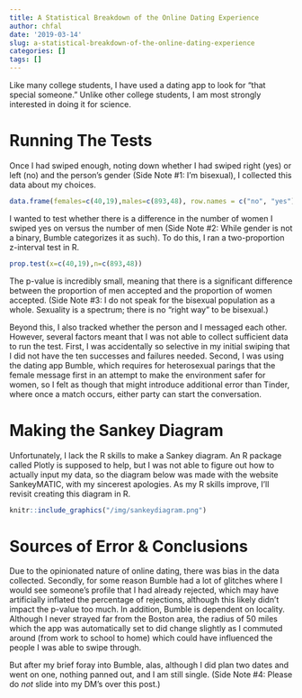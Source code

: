 ```yaml
---
title: A Statistical Breakdown of the Online Dating Experience
author: chfal
date: '2019-03-14'
slug: a-statistical-breakdown-of-the-online-dating-experience
categories: []
tags: []
---
```


Like many college students, I have used a dating app to look for "that special someone." Unlike other college students, I am most strongly interested in doing it for science.

# Running The Tests
Once I had swiped enough, noting down whether I had swiped right (yes) or left (no) and the person's gender (Side Note #1: I'm bisexual), I collected this data about my choices.

```r
data.frame(females=c(40,19),males=c(893,48), row.names = c("no", "yes"))
```

I wanted to test whether there is a difference in the number of women I swiped yes on versus the number of men (Side Note #2: While gender is not a binary, Bumble categorizes it as such). To do this, I ran a two-proportion z-interval test in R.
```r
prop.test(x=c(40,19),n=c(893,48))
```

The p-value is incredibly small, meaning that there is a significant difference between the proportion of men accepted and the proportion of women accepted. (Side Note #3: I do not speak for the bisexual population as a whole. Sexuality is a spectrum; there is no "right way" to be bisexual.) 
 
Beyond this, I also tracked whether the person and I messaged each other. However, several factors meant that I was not able to collect sufficient data to run the test. First, I was accidentally so selective in my initial swiping that I did not have the ten successes and failures needed. Second, I was using the dating app Bumble, which requires for heterosexual parings that the female message first in an attempt to make the environment safer for women, so I felt as though that might introduce additional error than Tinder, where once a match occurs, either party can start the conversation.
 
# Making the Sankey Diagram
 
 Unfortunately, I lack the R skills to make a Sankey diagram. An R package called Plotly is supposed to help, but I was not able to figure out how to actually input my data, so the diagram below was made with the website SankeyMATIC, with my sincerest apologies. As my R skills improve, I'll revisit creating this diagram in R.
 
```r
knitr::include_graphics("/img/sankeydiagram.png")
```

# Sources of Error & Conclusions
Due to the opinionated nature of online dating, there was bias in the data collected. Secondly, for some reason Bumble had a lot of glitches where I would see someone's profile that I had already rejected, which may have artificially inflated the percentage of rejections, although this likely didn't impact the p-value too much. In addition, Bumble is dependent on locality. Although I never strayed far from the Boston area, the radius of 50 miles which the app was automatically set to did change slightly as I commuted around (from work to school to home) which could have influenced the people I was able to swipe through.
 
But after my brief foray into Bumble, alas, although I did plan two dates and went on one, nothing panned out, and I am still single. (Side Note #4: Please do _not_ slide into my DM's over this post.)  
 
